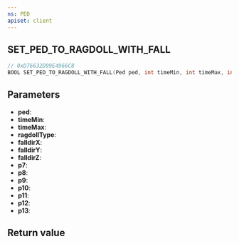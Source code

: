 ```yaml
---
ns: PED
apiset: client
---
```

## SET_PED_TO_RAGDOLL_WITH_FALL

```c
// 0xD76632D99E4966C8
BOOL SET_PED_TO_RAGDOLL_WITH_FALL(Ped ped, int timeMin, int timeMax, int ragdollType, float falldirX, float falldirY, float falldirZ, float p7, float p8, float p9, float p10, float p11, float p12, float p13);
```


## Parameters
* **ped**:
* **timeMin**:
* **timeMax**:
* **ragdollType**:
* **falldirX**:
* **falldirY**:
* **falldirZ**:
* **p7**:
* **p8**:
* **p9**:
* **p10**:
* **p11**:
* **p12**:
* **p13**:

## Return value